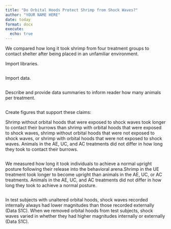 ```yaml
---
title: "Do Orbital Hoods Protect Shrimp from Shock Waves?"
author: "YOUR NAME HERE"
date: today
format: docx
execute: 
  echo: true
---
```


We compared how long it took shrimp from four treatment groups to contact shelter after being placed in an unfamiliar environment. 


Import libraries.
```r

```


Import data.
```r

```


Describe and provide data summaries to inform reader how many animals per treatment.

```r

```


Create figures that support these claims:

Shrimp without orbital hoods that were exposed to shock waves took longer to contact their burrows than shrimp with orbital hoods that were exposed to shock waves, shrimp without orbital hoods that were not exposed to shock waves, or shrimp with orbital hoods that were not exposed to shock waves. Animals in the AE, UC, and AC treatments did not
differ in how long they took to contact their burrows.

```r

```


We measured how long it took individuals to achieve a normal upright posture  following their release into the behavioral arena.Shrimp in the UE treatment took longer to become upright than animals in the AE, UC, or AC treatments. Animals in the AE, UC, and AC treatments did not differ in how long they took to achieve a normal posture.

```r

```


In test subjects with unaltered orbital hoods, shock waves recorded internally always had lower magnitudes than those recorded externally (Data S1C). When we removed orbital hoods from test subjects, shock waves varied in whether they had higher magnitudes internally or externally (Data S1C).

```r

```